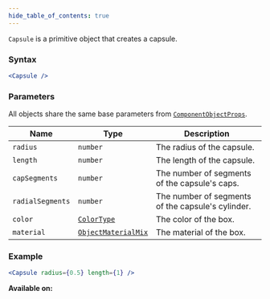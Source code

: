 ```yaml
---
hide_table_of_contents: true
---
```



`Capsule` is a primitive object that creates a capsule.

### Syntax

```jsx
<Capsule />
```

### Parameters

All objects share the same base parameters from [`ComponentObjectProps`](/sdk/types/ComponentObjectProps).

| Name             | Type                                                | Description                                       |
| ---------------- | --------------------------------------------------- | ------------------------------------------------- |
| `radius`         | `number`                                            | The radius of the capsule.                        |
| `length`         | `number`                                            | The length of the capsule.                        |
| `capSegments`    | `number`                                            | The number of segments of the capsule's caps.     |
| `radialSegments` | `number`                                            | The number of segments of the capsule's cylinder. |
| `color`          | [`ColorType`](/sdk/types/ColorType)                 | The color of the box.                             |
| `material`       | [`ObjectMaterialMix`](/sdk/types/ObjectMaterialMix) | The material of the box.                          |

### Example

```jsx
<Capsule radius={0.5} length={1} />
```

**Available on:** <ClientTag /> <ServerTag />
